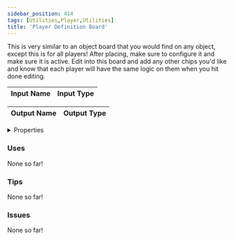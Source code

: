 ```yaml
---
sidebar_position: 414
tags: [Utilities,Player,Utilities]
title: 'Player Definition Board'
---
```


This is very similar to an object board that you would find on any object, except this is for all players! After placing, make sure to configure it and make sure it is active. Edit into this board and add any other chips you'd like and know that each player will have the same logic on them when you hit done editing.




<EsbSvg />

| Input Name | Input Type |
|-----------|-----------|

| Output Name | Output Type |
|-----------|-----------|


<details>
  <summary>Properties</summary>
  <div>
    <div>
    <table>
      <thead>
        <tr>
          <th>Is beta required?</th>
          <th>❌</th>
        </tr>
        <tr>
          <th>Is this chip a trolling risk?</th>
          <th>❌</th>
        </tr>
        <tr>
          <th>Is this chip a role assignment risk?</th>
          <th>❌</th>
        </tr>
        <tr>
          <th>Chip UUID</th>
          <th>4c9e7840-0721-4d1c-b334-167f79d3bf40</th>
        </tr>
      </thead>
    </table>
    </div>
  </div>
</details>

### Uses

None so far!

### Tips

None so far!

### Issues

None so far!